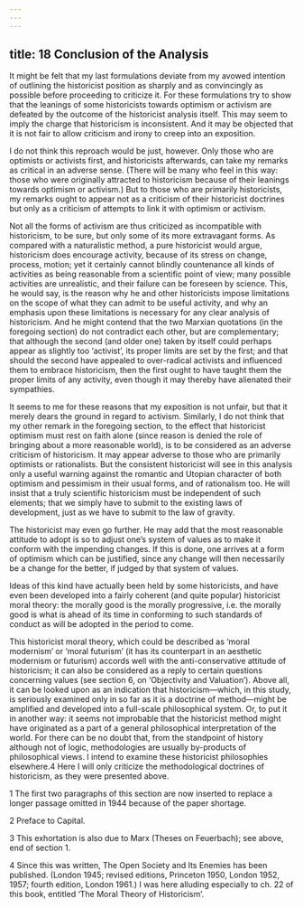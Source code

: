 ```yaml
---
---
---
```

title: 18 Conclusion of the Analysis
---




It might be felt that my last formulations deviate from my avowed intention of outlining the historicist position as sharply and as convincingly as possible before proceeding to criticize it. For these formulations try to show that the leanings of some historicists towards optimism or activism are defeated by the outcome of the historicist analysis itself. This may seem to imply the charge that historicism is inconsistent. And it may be objected that it is not fair to allow criticism and irony to creep into an exposition.

I do not think this reproach would be just, however. Only those who are optimists or activists first, and historicists afterwards, can take my remarks as critical in an adverse sense. (There will be many who feel in this way: those who were originally attracted to historicism because of their leanings towards optimism or activism.) But to those who are primarily historicists, my remarks ought to appear not as a criticism of their historicist doctrines but only as a criticism of attempts to link it with optimism or activism.

Not all the forms of activism are thus criticized as incompatible with historicism, to be sure, but only some of its more extravagant forms. As compared with a naturalistic method, a pure historicist would argue, historicism does encourage activity, because of its stress on change, process, motion; yet it certainly cannot blindly countenance all kinds of activities as being reasonable from a scientific point of view; many possible activities are unrealistic, and their failure can be foreseen by science. This, he would say, is the reason why he and other historicists impose limitations on the scope of what they can admit to be useful activity, and why an emphasis upon these limitations is necessary for any clear analysis of historicism. And he might contend that the two Marxian quotations (in the foregoing section) do not contradict each other, but are complementary; that although the second (and older one) taken by itself could perhaps appear as slightly too ‘activist’, its proper limits are set by the first; and that should the second have appealed to over-radical activists and influenced them to embrace historicism, then the first ought to have taught them the proper limits of any activity, even though it may thereby have alienated their sympathies.

It seems to me for these reasons that my exposition is not unfair, but that it merely dears the ground in regard to activism. Similarly, I do not think that my other remark in the foregoing section, to the effect that historicist optimism must rest on faith alone (since reason is denied the role of bringing about a more reasonable world), is to be considered as an adverse criticism of historicism. It may appear adverse to those who are primarily optimists or rationalists. But the consistent historicist will see in this analysis only a useful warning against the romantic and Utopian character of both optimism and pessimism in their usual forms, and of rationalism too. He will insist that a truly scientific historicism must be independent of such elements; that we simply have to submit to the existing laws of development, just as we have to submit to the law of gravity.

The historicist may even go further. He may add that the most reasonable attitude to adopt is so to adjust one’s system of values as to make it conform with the impending changes. If this is done, one arrives at a form of optimism which can be justified, since any change will then necessarily be a change for the better, if judged by that system of values.

Ideas of this kind have actually been held by some historicists, and have even been developed into a fairly coherent (and quite popular) historicist moral theory: the morally good is the morally progressive, i.e. the morally good is what is ahead of its time in conforming to such standards of conduct as will be adopted in the period to come.

This historicist moral theory, which could be described as ‘moral modernism’ or ‘moral futurism’ (it has its counterpart in an aesthetic modernism or futurism) accords well with the anti-conservative attitude of historicism; it can also be considered as a reply to certain questions concerning values (see section 6, on ‘Objectivity and Valuation’). Above all, it can be looked upon as an indication that historicism—which, in this study, is seriously examined only in so far as it is a doctrine of method—might be amplified and developed into a full-scale philosophical system. Or, to put it in another way: it seems not improbable that the historicist method might have originated as a part of a general philosophical interpretation of the world. For there can be no doubt that, from the standpoint of history although not of logic, methodologies are usually by-products of philosophical views. I intend to examine these historicist philosophies elsewhere.4 Here I will only criticize the methodological doctrines of historicism, as they were presented above.

1 The first two paragraphs of this section are now inserted to replace a longer passage omitted in 1944 because of the paper shortage.

2 Preface to Capital.

3 This exhortation is also due to Marx (Theses on Feuerbach); see above, end of section 1.

4 Since this was written, The Open Society and Its Enemies has been published. (London 1945; revised editions, Princeton 1950, London 1952, 1957; fourth edition, London 1961.) I was here alluding especially to ch. 22 of this book, entitled ‘The Moral Theory of Historicism’.